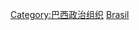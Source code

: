 {{Commonscat|Political parties in Brazil}}

[[Category:巴西政治组织|Category:巴西政治组织]]
[[Category:南美洲各国政党|Brasil]]